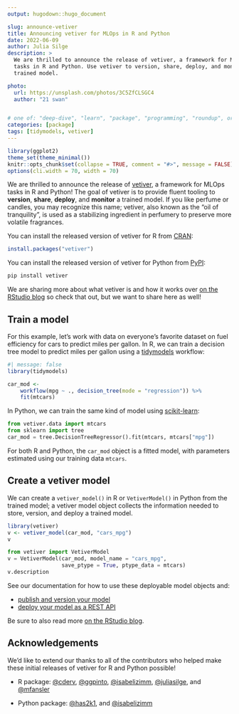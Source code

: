 ```yaml
---
output: hugodown::hugo_document

slug: announce-vetiver
title: Announcing vetiver for MLOps in R and Python
date: 2022-06-09
author: Julia Silge
description: >
  We are thrilled to announce the release of vetiver, a framework for MLOps 
  tasks in R and Python. Use vetiver to version, share, deploy, and monitor a 
  trained model.

photo:
  url: https://unsplash.com/photos/3C5ZfCLSGC4
  author: "21 swan"


# one of: "deep-dive", "learn", "package", "programming", "roundup", or "other"
categories: [package] 
tags: [tidymodels, vetiver]
---
```


<!--
TODO:
* [ ] Look over / edit the post's title in the yaml
* [ ] Edit (or delete) the description; note this appears in the Twitter card
* [ ] Pick category and tags (see existing with `hugodown::tidy_show_meta()`)
* [ ] Find photo & update yaml metadata
* [ ] Create `thumbnail-sq.jpg`; height and width should be equal
* [ ] Create `thumbnail-wd.jpg`; width should be >5x height
* [ ] `hugodown::use_tidy_thumbnails()`
* [ ] Add intro sentence, e.g. the standard tagline for the package
* [ ] `usethis::use_tidy_thanks()`
-->

```r
library(ggplot2)
theme_set(theme_minimal())
knitr::opts_chunk$set(collapse = TRUE, comment = "#>", message = FALSE)
options(cli.width = 70, width = 70)
```


We are thrilled to announce the release of [vetiver](https://vetiver.rstudio.com/), a framework for MLOps tasks in R and Python! The goal of vetiver is to provide fluent tooling to **version**, **share**, **deploy**, and **monitor** a trained model. If you like perfume or candles, you may recognize this name; vetiver, also known as the "oil of tranquility", is used as a stabilizing ingredient in perfumery to preserve more volatile fragrances.

You can install the released version of vetiver for R from [CRAN](https://cran.r-project.org/package=vetiver):

```r
install.packages("vetiver")
```

You can install the released version of vetiver for Python from [PyPI](https://pypi.org/project/vetiver/):

```python
pip install vetiver
```

We are sharing more about what vetiver is and how it works over [on the RStudio blog](https://www.rstudio.com/blog/announce-vetiver/) so check that out, but we want to share here as well!

## Train a model

For this example, let’s work with data on everyone's favorite dataset on fuel efficiency for cars to predict miles per gallon. In R, we can train a decision tree model to predict miles per gallon using a [tidymodels](https://www.tidymodels.org/) workflow:

```r
#| message: false
library(tidymodels)

car_mod <-
    workflow(mpg ~ ., decision_tree(mode = "regression")) %>%
    fit(mtcars)
```

In Python, we can train the same kind of model using [scikit-learn](https://scikit-learn.org/):

```python
from vetiver.data import mtcars
from sklearn import tree
car_mod = tree.DecisionTreeRegressor().fit(mtcars, mtcars["mpg"])
```

For both R and Python, the `car_mod` object is a fitted model, with parameters estimated using our training data `mtcars`.


## Create a vetiver model

We can create a `vetiver_model()` in R or `VetiverModel()` in Python from the trained model; a vetiver model object collects the information needed to store, version, and deploy a trained model.

```r
library(vetiver)
v <- vetiver_model(car_mod, "cars_mpg")
v
```

```python
from vetiver import VetiverModel
v = VetiverModel(car_mod, model_name = "cars_mpg", 
                 save_ptype = True, ptype_data = mtcars)
v.description
```


See our documentation for how to use these deployable model objects and:

- [publish and version your model](https://vetiver.rstudio.com/get-started/version.html)
- [deploy your model as a REST API](https://vetiver.rstudio.com/get-started/deploy.html)


Be sure to also read more [on the RStudio blog](https://www.rstudio.com/blog/announce-vetiver/).

## Acknowledgements

We'd like to extend our thanks to all of the contributors who helped make these initial releases of vetiver for R and Python possible!

- R package: [&#x0040;cderv](https://github.com/cderv), [&#x0040;ggpinto](https://github.com/ggpinto), [&#x0040;isabelizimm](https://github.com/isabelizimm), [&#x0040;juliasilge](https://github.com/juliasilge), and [&#x0040;mfansler](https://github.com/mfansler)

- Python package: [&#x0040;has2k1](https://github.com/has2k1), and [&#x0040;isabelizimm](https://github.com/isabelizimm)

